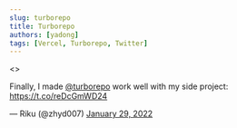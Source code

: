```yaml
---
slug: turborepo
title: Turborepo
authors: [yadong]
tags: [Vercel, Turborepo, Twitter]
---
```



<TwitterEmbedded>
  <>
    <p lang="en" dir="ltr">
      Finally, I made
      <a href="https://twitter.com/turborepo?ref_src=twsrc%5Etfw">@turborepo</a>
      work well with my side project:
      <a href="https://t.co/reDcGmWD24">https://t.co/reDcGmWD24</a>
    </p>
    &mdash; Riku (@zhyd007)
    <a href="https://twitter.com/zhyd007/status/1487346472610045953?ref_src=twsrc%5Etfw">
      January 29, 2022
    </a>
  </>
</TwitterEmbedded>
